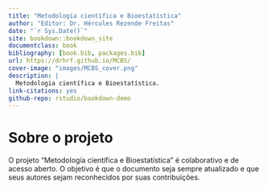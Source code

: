 ```yaml
--- 
title: "Metodologia científica e Bioestatística"
author: "Editor: Dr. Hércules Rezende Freitas"
date: "`r Sys.Date()`"
site: bookdown::bookdown_site
documentclass: book
bibliography: [book.bib, packages.bib]
url: https://drhrf.github.io/MCBS/
cover-image: "images/MCBS_cover.png"
description: |
  Metodologia científica e Bioestatística.
link-citations: yes
github-repo: rstudio/bookdown-demo
---
```


# Sobre o projeto

O projeto "Metodologia científica e Bioestatística" é colaborativo e de acesso aberto. O objetivo é que o documento seja sempre atualizado e que seus autores sejam reconhecidos por suas contribuições.
